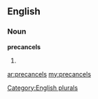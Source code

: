 ==English==

===Noun===
'''precancels'''

# {{plural of|[[precancel]]}}

[[Category:English plurals]]

[[ar:precancels]]
[[my:precancels]]